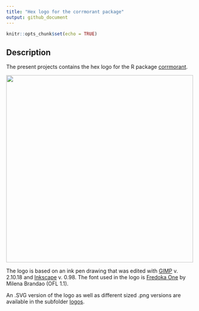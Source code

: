 ```yaml
---
title: "Hex logo for the corrmorant package"
output: github_document
---
```


```r
knitr::opts_chunk$set(echo = TRUE)
```

## Description
The present projects contains the hex logo for the R package [corrmorant](https://github.com/r-link/corrmorant).



<img src="logos/logo_large.png" align="center" width="500" />



The logo is based on an ink pen drawing that was edited with [GIMP](http://www.gimp.org/) v. 2.10.18 and [Inkscape](https://www.inkscape.org/) v. 0.98. The font used in the logo is [Fredoka One](https://fonts.google.com/specimen/Fredoka+One) by Milena Brandao (OFL 1.1).

An .SVG version of the logo as well as different sized .png versions are available in the subfolder [logos](https://github.com/r-link/corrmorant_logo/tree/master/logos).

